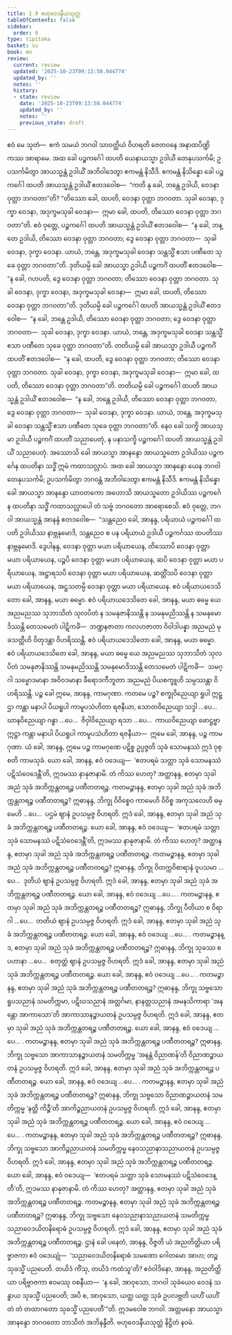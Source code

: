 ```yaml
---
title: 1.9 ဗဟုဝေဒနီယသုတ္တ
tableOfContents: false
sidebar:
  order: 9
type: tipitaka
basket: su
book: mn
review:
  current: review
  updated: '2025-10-23T09:13:50.044774'
  updated_by: ''
  notes: ''
  history:
  - state: review
    date: '2025-10-23T09:13:50.044774'
    updated_by: ''
    notes: ''
    previous_state: draft
---
```



<ReviewStatus review={frontmatter.review} showDetails={true} />

<HypothesisAnnotation frontmatter={frontmatter} />

<DynamicBreadcrumb />

<Division number="88" book="mn" e="ch" v="24" p="179">

<Paragraph number="237" book="mn">
ဧဝံ မေ သုတံ—  ဧကံ သမယံ ဘဂဝါ သာဝတ္ထိယံ ဝိဟရတိ ဇေတဝနေ အနာထပိဏ္ဍိကဿ အာရာမေ. အထ ခေါ ပဉ္စကင်္ဂေါ ထပတိ ယေနာယသ္မာ ဥဒါယီ တေနုပသင်္ကမိ; ဥပသင်္ကမိတွာ အာယသ္မန္တံ ဥဒါယိံ အဘိဝါဒေတွာ ဧကမန္တံ နိသီဒိ. ဧကမန္တံ နိသိန္နော ခေါ ပဉ္စကင်္ဂေါ ထပတိ အာယသ္မန္တံ ဥဒါယိံ ဧတဒဝေါစ—  “ကတိ နု ခေါ, ဘန္တေ ဥဒါယိ, ဝေဒနာ ဝုတ္တာ ဘဂဝတာ”တိ? “တိဿော ခေါ, ထပတိ, ဝေဒနာ ဝုတ္တာ ဘဂဝတာ. သုခါ ဝေဒနာ, ဒုက္ခာ ဝေဒနာ, အဒုက္ခမသုခါ ဝေဒနာ—  ဣမာ ခေါ, ထပတိ, တိဿော ဝေဒနာ ဝုတ္တာ ဘဂဝတာ”တိ. ဧဝံ ဝုတ္တေ, ပဉ္စကင်္ဂေါ ထပတိ အာယသ္မန္တံ ဥဒါယိံ ဧတဒဝေါစ—  “န ခေါ, ဘန္တေ ဥဒါယိ, တိဿော ဝေဒနာ ဝုတ္တာ ဘဂဝတာ; ဒွေ ဝေဒနာ ဝုတ္တာ ဘဂဝတာ—  သုခါ ဝေဒနာ, ဒုက္ခာ ဝေဒနာ. ယာယံ, ဘန္တေ, အဒုက္ခမသုခါ ဝေဒနာ သန္တသ္မိံ ဧသာ ပဏီတေ သုခေ ဝုတ္တာ ဘဂဝတာ”တိ.
</Paragraph>

<Paragraph number="238" book="mn">
ဒုတိယမ္ပိ ခေါ အာယသ္မာ ဥဒါယီ ပဉ္စကင်္ဂံ ထပတိံ ဧတဒဝေါစ—  “န ခေါ, ဂဟပတိ, ဒွေ ဝေဒနာ ဝုတ္တာ ဘဂဝတာ; တိဿော ဝေဒနာ ဝုတ္တာ ဘဂဝတာ. သုခါ ဝေဒနာ, ဒုက္ခာ ဝေဒနာ, အဒုက္ခမသုခါ ဝေဒနာ—  ဣမာ ခေါ, ထပတိ, တိဿော ဝေဒနာ ဝုတ္တာ ဘဂဝတာ”တိ. ဒုတိယမ္ပိ ခေါ ပဉ္စကင်္ဂေါ ထပတိ အာယသ္မန္တံ ဥဒါယိံ ဧတဒဝေါစ—  “န ခေါ, ဘန္တေ ဥဒါယိ, တိဿော ဝေဒနာ ဝုတ္တာ ဘဂဝတာ; ဒွေ ဝေဒနာ ဝုတ္တာ ဘဂဝတာ—  သုခါ ဝေဒနာ, ဒုက္ခာ ဝေဒနာ. ယာယံ, ဘန္တေ, အဒုက္ခမသုခါ ဝေဒနာ သန္တသ္မိံ ဧသာ ပဏီတေ သုခေ ဝုတ္တာ ဘဂဝတာ”တိ.
</Paragraph>

<Paragraph number="239" book="mn">
တတိယမ္ပိ ခေါ အာယသ္မာ ဥဒါယီ ပဉ္စကင်္ဂံ ထပတိံ ဧတဒဝေါစ—  “န ခေါ, ထပတိ, ဒွေ ဝေဒနာ ဝုတ္တာ ဘဂဝတာ; တိဿော ဝေဒနာ ဝုတ္တာ ဘဂဝတာ. သုခါ ဝေဒနာ, ဒုက္ခာ ဝေဒနာ, အဒုက္ခမသုခါ ဝေဒနာ—  ဣမာ ခေါ, ထပတိ, တိဿော ဝေဒနာ ဝုတ္တာ ဘဂဝတာ”တိ. တတိယမ္ပိ ခေါ ပဉ္စကင်္ဂေါ ထပတိ အာယသ္မန္တံ ဥဒါယိံ ဧတဒဝေါစ—  “န ခေါ, ဘန္တေ ဥဒါယိ, တိဿော ဝေဒနာ ဝုတ္တာ ဘဂဝတာ, ဒွေ ဝေဒနာ ဝုတ္တာ ဘဂဝတာ—  သုခါ ဝေဒနာ, ဒုက္ခာ ဝေဒနာ. ယာယံ, ဘန္တေ, အဒုက္ခမသုခါ ဝေဒနာ သန္တသ္မိံ ဧသာ ပဏီတေ သုခေ ဝုတ္တာ ဘဂဝတာ”တိ. နေဝ ခေါ သက္ခိ အာယသ္မာ ဥဒါယီ ပဉ္စကင်္ဂံ ထပတိံ သညာပေတုံ, န ပနာသက္ခိ ပဉ္စကင်္ဂေါ ထပတိ အာယသ္မန္တံ ဥဒါယိံ သညာပေတုံ.
</Paragraph>

</Division>
<Division number="89" book="mn" e="ch" v="24" p="182">

<Paragraph number="240" book="mn">
အဿောသိ ခေါ အာယသ္မာ အာနန္ဒော အာယသ္မတော ဥဒါယိဿ ပဉ္စကင်္ဂေန ထပတိနာ သဒ္ဓိံ ဣမံ ကထာသလ္လာပံ. အထ ခေါ အာယသ္မာ အာနန္ဒော ယေန ဘဂဝါ တေနုပသင်္ကမိ; ဥပသင်္ကမိတွာ ဘဂဝန္တံ အဘိဝါဒေတွာ ဧကမန္တံ နိသီဒိ. ဧကမန္တံ နိသိန္နော ခေါ အာယသ္မာ အာနန္ဒော ယာဝတကော အဟောသိ အာယသ္မတော ဥဒါယိဿ ပဉ္စကင်္ဂေန ထပတိနာ သဒ္ဓိံ ကထာသလ္လာပေါ တံ သဗ္ဗံ ဘဂဝတော အာရောစေသိ. ဧဝံ ဝုတ္တေ, ဘဂဝါ အာယသ္မန္တံ အာနန္ဒံ ဧတဒဝေါစ—  “သန္တညေဝ ခေါ, အာနန္ဒ, ပရိယာယံ ပဉ္စကင်္ဂေါ ထပတိ ဥဒါယိဿ နာဗ္ဘနုမောဒိ, သန္တညေဝ စ ပန ပရိယာယံ ဥဒါယီ ပဉ္စကင်္ဂဿ ထပတိဿ နာဗ္ဘနုမောဒိ. ဒွေပါနန္ဒ, ဝေဒနာ ဝုတ္တာ မယာ ပရိယာယေန, တိဿောပိ ဝေဒနာ ဝုတ္တာ မယာ ပရိယာယေန, ပဉ္စပိ ဝေဒနာ ဝုတ္တာ မယာ ပရိယာယေန, ဆပိ ဝေဒနာ ဝုတ္တာ မယာ ပရိယာယေန, အဋ္ဌာရသပိ ဝေဒနာ ဝုတ္တာ မယာ ပရိယာယေန, ဆတ္တိံသပိ ဝေဒနာ ဝုတ္တာ မယာ ပရိယာယေန, အဋ္ဌသတမ္ပိ ဝေဒနာ ဝုတ္တာ မယာ ပရိယာယေန. ဧဝံ ပရိယာယဒေသိတော ခေါ, အာနန္ဒ, မယာ ဓမ္မော. ဧဝံ ပရိယာယဒေသိတေ ခေါ, အာနန္ဒ, မယာ ဓမ္မေ ယေ အညမညဿ သုဘာသိတံ သုလပိတံ န သမနုဇာနိဿန္တိ န သမနုမညိဿန္တိ န သမနုမောဒိဿန္တိ တေသမေတံ ပါဋိကင်္ခံ—  ဘဏ္ဍနဇာတာ ကလဟဇာတာ ဝိဝါဒါပန္နာ အညမညံ မုခသတ္တီဟိ ဝိတုဒန္တာ ဝိဟရိဿန္တိ. ဧဝံ ပရိယာယဒေသိတော ခေါ, အာနန္ဒ, မယာ ဓမ္မော. ဧဝံ ပရိယာယဒေသိတေ ခေါ, အာနန္ဒ, မယာ ဓမ္မေ ယေ အညမညဿ သုဘာသိတံ သုလပိတံ သမနုဇာနိဿန္တိ သမနုမညိဿန္တိ သမနုမောဒိဿန္တိ တေသမေတံ ပါဋိကင်္ခံ—  သမဂ္ဂါ သမ္မောဒမာနာ အဝိဝဒမာနာ ခီရောဒကီဘူတာ အညမညံ ပိယစက္ခူဟိ သမ္ပဿန္တာ ဝိဟရိဿန္တိ.
</Paragraph>

</Division>
<Division number="90" book="mn" e="ch" v="24" p="186">

<Paragraph number="241" book="mn">
ပဉ္စ ခေါ ဣမေ, အာနန္ဒ, ကာမဂုဏာ. ကတမေ ပဉ္စ? စက္ခုဝိညေယျာ ရူပါ ဣဋ္ဌာ ကန္တာ မနာပါ ပိယရူပါ ကာမူပသံဟိတာ ရဇနီယာ, သောတဝိညေယျာ သဒ္ဒါ …ပေ…  ဃာနဝိညေယျာ ဂန္ဓာ …ပေ…  ဇိဝှါဝိညေယျာ ရသာ …ပေ…  ကာယဝိညေယျာ ဖောဋ္ဌဗ္ဗာ ဣဋ္ဌာ ကန္တာ မနာပါ ပိယရူပါ ကာမူပသံဟိတာ ရဇနီယာ—  ဣမေ ခေါ, အာနန္ဒ, ပဉ္စ ကာမဂုဏာ. ယံ ခေါ, အာနန္ဒ, ဣမေ ပဉ္စ ကာမဂုဏေ ပဋိစ္စ ဥပ္ပဇ္ဇတိ သုခံ သောမနဿံ ဣဒံ ဝုစ္စတိ ကာမသုခံ.
</Paragraph>

<Paragraph number="242" book="mn">
ယော ခေါ, အာနန္ဒ, ဧဝံ ဝဒေယျ—  ‘ဧတပရမံ သတ္တာ သုခံ သောမနဿံ ပဋိသံဝေဒေန္တီ’တိ, ဣဒမဿ နာနုဇာနာမိ. တံ ကိဿ ဟေတု? အတ္ထာနန္ဒ, ဧတမှာ သုခါ အညံ သုခံ အဘိက္ကန္တတရဉ္စ ပဏီတတရဉ္စ. ကတမဉ္စာနန္ဒ, ဧတမှာ သုခါ အညံ သုခံ အဘိက္ကန္တတရဉ္စ ပဏီတတရဉ္စ? ဣဓာနန္ဒ, ဘိက္ခု ဝိဝိစ္စေဝ ကာမေဟိ ဝိဝိစ္စ အကုသလေဟိ ဓမ္မေဟိ …ပေ…  ပဌမံ ဈာနံ ဥပသမ္ပဇ္ဇ ဝိဟရတိ. ဣဒံ ခေါ, အာနန္ဒ, ဧတမှာ သုခါ အညံ သုခံ အဘိက္ကန္တတရဉ္စ ပဏီတတရဉ္စ.
</Paragraph>

<Paragraph number="243" book="mn">
ယော ခေါ, အာနန္ဒ, ဧဝံ ဝဒေယျ—  ‘ဧတပရမံ သတ္တာ သုခံ သောမနဿံ ပဋိသံဝေဒေန္တီ’တိ, ဣဒမဿ နာနုဇာနာမိ. တံ ကိဿ ဟေတု? အတ္ထာနန္ဒ, ဧတမှာ သုခါ အညံ သုခံ အဘိက္ကန္တတရဉ္စ ပဏီတတရဉ္စ. ကတမဉ္စာနန္ဒ, ဧတမှာ သုခါ အညံ သုခံ အဘိက္ကန္တတရဉ္စ ပဏီတတရဉ္စ? ဣဓာနန္ဒ, ဘိက္ခု ဝိတက္ကဝိစာရာနံ ဝူပသမာ …ပေ…  ဒုတိယံ ဈာနံ ဥပသမ္ပဇ္ဇ ဝိဟရတိ. ဣဒံ ခေါ, အာနန္ဒ, ဧတမှာ သုခါ အညံ သုခံ အဘိက္ကန္တတရဉ္စ ပဏီတတရဉ္စ.
</Paragraph>

<Paragraph number="244" book="mn">
ယော ခေါ, အာနန္ဒ, ဧဝံ ဝဒေယျ …ပေ… . ကတမဉ္စာနန္ဒ, ဧတမှာ သုခါ အညံ သုခံ အဘိက္ကန္တတရဉ္စ ပဏီတတရဉ္စ? ဣဓာနန္ဒ, ဘိက္ခု ပီတိယာ စ ဝိရာဂါ …ပေ…  တတိယံ ဈာနံ ဥပသမ္ပဇ္ဇ ဝိဟရတိ. ဣဒံ ခေါ, အာနန္ဒ, ဧတမှာ သုခါ အညံ သုခံ အဘိက္ကန္တတရဉ္စ ပဏီတတရဉ္စ.
</Paragraph>

<Paragraph number="245" book="mn">
ယော ခေါ, အာနန္ဒ, ဧဝံ ဝဒေယျ …ပေ… . ကတမဉ္စာနန္ဒ, ဧတမှာ သုခါ အညံ သုခံ အဘိက္ကန္တတရဉ္စ ပဏီတတရဉ္စ? ဣဓာနန္ဒ, ဘိက္ခု သုခဿ စ ပဟာနာ …ပေ…  စတုတ္ထံ ဈာနံ ဥပသမ္ပဇ္ဇ ဝိဟရတိ. ဣဒံ ခေါ, အာနန္ဒ, ဧတမှာ သုခါ အညံ သုခံ အဘိက္ကန္တတရဉ္စ ပဏီတတရဉ္စ.
</Paragraph>

<Paragraph number="246" book="mn">
ယော ခေါ, အာနန္ဒ, ဧဝံ ဝဒေယျ …ပေ… . ကတမဉ္စာနန္ဒ, ဧတမှာ သုခါ အညံ သုခံ အဘိက္ကန္တတရဉ္စ ပဏီတတရဉ္စ? ဣဓာနန္ဒ, ဘိက္ခု သဗ္ဗသော ရူပသညာနံ သမတိက္ကမာ, ပဋိဃသညာနံ အတ္ထင်္ဂမာ, နာနတ္တသညာနံ အမနသိကာရာ ‘အနန္တော အာကာသော’တိ အာကာသာနဉ္စာယတနံ ဥပသမ္ပဇ္ဇ ဝိဟရတိ. ဣဒံ ခေါ, အာနန္ဒ, ဧတမှာ သုခါ အညံ သုခံ အဘိက္ကန္တတရဉ္စ ပဏီတတရဉ္စ.
</Paragraph>

<Paragraph number="247" book="mn">
ယော ခေါ, အာနန္ဒ, ဧဝံ ဝဒေယျ …ပေ… . ကတမဉ္စာနန္ဒ, ဧတမှာ သုခါ အညံ သုခံ အဘိက္ကန္တတရဉ္စ ပဏီတတရဉ္စ? ဣဓာနန္ဒ, ဘိက္ခု သဗ္ဗသော အာကာသာနဉ္စာယတနံ သမတိက္ကမ္မ ‘အနန္တံ ဝိညာဏန်’တိ ဝိညာဏဉ္စာယတနံ ဥပသမ္ပဇ္ဇ ဝိဟရတိ. ဣဒံ ခေါ, အာနန္ဒ, ဧတမှာ သုခါ အညံ သုခံ အဘိက္ကန္တတရဉ္စ ပဏီတတရဉ္စ.
</Paragraph>

<Paragraph number="248" book="mn">
ယော ခေါ, အာနန္ဒ, ဧဝံ ဝဒေယျ …ပေ… . ကတမဉ္စာနန္ဒ, ဧတမှာ သုခါ အညံ သုခံ အဘိက္ကန္တတရဉ္စ ပဏီတတရဉ္စ? ဣဓာနန္ဒ, ဘိက္ခု သဗ္ဗသော ဝိညာဏဉ္စာယတနံ သမတိက္ကမ္မ ‘နတ္ထိ ကိဉ္စီ’တိ အာကိဉ္စညာယတနံ ဥပသမ္ပဇ္ဇ ဝိဟရတိ. ဣဒံ ခေါ, အာနန္ဒ, ဧတမှာ သုခါ အညံ သုခံ အဘိက္ကန္တတရဉ္စ ပဏီတတရဉ္စ.
</Paragraph>

<Paragraph number="249" book="mn">
ယော ခေါ, အာနန္ဒ, ဧဝံ ဝဒေယျ …ပေ… . ကတမဉ္စာနန္ဒ, ဧတမှာ သုခါ အညံ သုခံ အဘိက္ကန္တတရဉ္စ ပဏီတတရဉ္စ? ဣဓာနန္ဒ, ဘိက္ခု သဗ္ဗသော အာကိဉ္စညာယတနံ သမတိက္ကမ္မ နေဝသညာနာသညာယတနံ ဥပသမ္ပဇ္ဇ ဝိဟရတိ. ဣဒံ ခေါ, အာနန္ဒ, ဧတမှာ သုခါ အညံ သုခံ အဘိက္ကန္တတရဉ္စ ပဏီတတရဉ္စ.
</Paragraph>

<Paragraph number="250" book="mn">
ယော ခေါ, အာနန္ဒ, ဧဝံ ဝဒေယျ—  ‘ဧတပရမံ သတ္တာ သုခံ သောမနဿံ ပဋိသံဝေဒေန္တီ’တိ, ဣဒမဿ နာနုဇာနာမိ. တံ ကိဿ ဟေတု? အတ္ထာနန္ဒ, ဧတမှာ သုခါ အညံ သုခံ အဘိက္ကန္တတရဉ္စ ပဏီတတရဉ္စ. ကတမဉ္စာနန္ဒ, ဧတမှာ သုခါ အညံ သုခံ အဘိက္ကန္တတရဉ္စ ပဏီတတရဉ္စ? ဣဓာနန္ဒ, ဘိက္ခု သဗ္ဗသော နေဝသညာနာသညာယတနံ သမတိက္ကမ္မ သညာဝေဒယိတနိရောဓံ ဥပသမ္ပဇ္ဇ ဝိဟရတိ. ဣဒံ ခေါ, အာနန္ဒ, ဧတမှာ သုခါ အညံ သုခံ အဘိက္ကန္တတရဉ္စ ပဏီတတရဉ္စ.
</Paragraph>

</Division>
<Division number="91" book="mn" e="ch" v="24" p="189">

<Paragraph number="251" book="mn">
ဌာနံ ခေါ ပနေတံ, အာနန္ဒ, ဝိဇ္ဇတိ ယံ အညတိတ္ထိယာ ပရိဗ္ဗာဇကာ ဧဝံ ဝဒေယျုံ—  ‘သညာဝေဒယိတနိရောဓံ သမဏော ဂေါတမော အာဟ; တဉ္စ သုခသ္မိံ ပညပေတိ. တယိဒံ ကိံသု, တယိဒံ ကထံသူ’တိ? ဧဝံဝါဒိနော, အာနန္ဒ, အညတိတ္ထိယာ ပရိဗ္ဗာဇကာ ဧဝမဿု ဝစနီယာ—  ‘န ခေါ, အာဝုသော, ဘဂဝါ သုခံယေဝ ဝေဒနံ သန္ဓာယ သုခသ္မိံ ပညပေတိ; အပိ စ, အာဝုသော, ယတ္ထ ယတ္ထ သုခံ ဥပလဗ္ဘတိ ယဟိံ ယဟိံ တံ တံ တထာဂတော သုခသ္မိံ ပညပေတီ’”တိ.
</Paragraph>

<Paragraph number="252" book="mn">
ဣဒမဝေါစ ဘဂဝါ. အတ္တမနော အာယသ္မာ အာနန္ဒော ဘဂဝတော ဘာသိတံ အဘိနန္ဒီတိ.

</Paragraph>
</Division>

<Paragraph number="253" type="center" book="mn">
ဗဟုဝေဒနီယသုတ္တံ နိဋ္ဌိတံ နဝမံ.
</Paragraph>